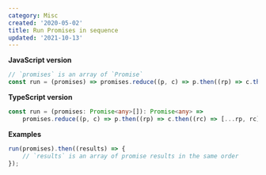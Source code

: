 ```yaml
---
category: Misc
created: '2020-05-02'
title: Run Promises in sequence
updated: '2021-10-13'
---
```


**JavaScript version**

```js run.js
// `promises` is an array of `Promise`
const run = (promises) => promises.reduce((p, c) => p.then((rp) => c.then((rc) => [...rp, rc])), Promise.resolve([]));
```

**TypeScript version**

```ts run.ts
const run = (promises: Promise<any>[]): Promise<any> =>
    promises.reduce((p, c) => p.then((rp) => c.then((rc) => [...rp, rc])), Promise.resolve([]));
```

**Examples**

```js examples.js
run(promises).then((results) => {
    // `results` is an array of promise results in the same order
});
```
